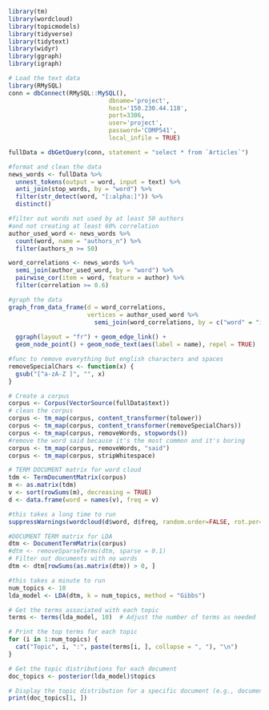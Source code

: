 ```r
library(tm)
library(wordcloud)
library(topicmodels)
library(tidyverse)
library(tidytext)
library(widyr)
library(ggraph)
library(igraph)
```

``` r
# Load the text data
library(RMySQL)
conn = dbConnect(RMySQL::MySQL(),
                            dbname='project',
                            host='150.230.44.118',
                            port=3306,
                            user='project',
                            password='COMP541',
                            local_infile = TRUE)

fullData = dbGetQuery(conn, statement = "select * from `Articles`")
```


```r
#format and clean the data
news_words <- fullData %>%
  unnest_tokens(output = word, input = text) %>%
  anti_join(stop_words, by = "word") %>%
  filter(str_detect(word, "[:alpha:]")) %>%
  distinct()
```

```r
#filter out words not used by at least 50 authors
#and not creating at least 60% correlation
author_used_word <- news_words %>%
  count(word, name = "authors_n") %>%
  filter(authors_n >= 50)

word_correlations <- news_words %>%
  semi_join(author_used_word, by = "word") %>%
  pairwise_cor(item = word, feature = author) %>%
  filter(correlation >= 0.6)
```

```r
#graph the data
graph_from_data_frame(d = word_correlations, 
                      vertices = author_used_word %>%
                        semi_join(word_correlations, by = c("word" = "item1"))) %>%
  
  ggraph(layout = "fr") + geom_edge_link() + 
  geom_node_point() + geom_node_text(aes(label = name), repel = TRUE)
```







```r
#func to remove everything but english characters and spaces
removeSpecialChars <- function(x) {
  gsub("[^a-zA-Z ]", "", x)
}

# Create a corpus
corpus <- Corpus(VectorSource(fullData$text))
# clean the corpus
corpus <- tm_map(corpus, content_transformer(tolower))
corpus <- tm_map(corpus, content_transformer(removeSpecialChars))
corpus <- tm_map(corpus, removeWords, stopwords())
#remove the word said because it's the most common and it's boring
corpus <- tm_map(corpus, removeWords, "said")
corpus <- tm_map(corpus, stripWhitespace)
```

```r
# TERM DOCUMENT matrix for word cloud
tdm <- TermDocumentMatrix(corpus)
m <- as.matrix(tdm)
v <- sort(rowSums(m), decreasing = TRUE)
d <- data.frame(word = names(v), freq = v)
```

```r
#this takes a long time to run
suppressWarnings(wordcloud(d$word, d$freq, random.order=FALSE, rot.per=0))
```
```r
#DOCUMENT TERM matrix for LDA
dtm <- DocumentTermMatrix(corpus)
#dtm <- removeSparseTerms(dtm, sparse = 0.1)
# Filter out documents with no words
dtm <- dtm[rowSums(as.matrix(dtm)) > 0, ]
```

```r
#this takes a minute to run
num_topics <- 10
lda_model <- LDA(dtm, k = num_topics, method = "Gibbs")
```

```r
# Get the terms associated with each topic
terms <- terms(lda_model, 10)  # Adjust the number of terms as needed

# Print the top terms for each topic
for (i in 1:num_topics) {
  cat("Topic", i, ":", paste(terms[i, ], collapse = ", "), "\n")
}
```
```r
# Get the topic distributions for each document
doc_topics <- posterior(lda_model)$topics

# Display the topic distribution for a specific document (e.g., document 1)
print(doc_topics[1, ])
```



